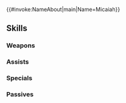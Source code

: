 {{#invoke:NameAbout|main|Name=Micaiah}}{{HeroPage Tabs}}
{{Hero Infobox
|Name=Micaiah
|Title=Dawning Maiden
|WeaponType=Green Tome
|MoveType=Flying
|Origin=Fire Emblem: Radiant Dawn
|Gender=Female
|actorEN=Veronica Taylor
|actorJP=桑谷夏子
|artist=ne-on
|additionDate=June 6, 2024
|releaseDate=June 7, 2024
|cv1=9
|cv2=100100
|TagID=響心ミカヤ
|InternalID=1102
|Properties=attuned
|description=A young woman who saves people with her empathic abilities and powers of foresight. A member of the Dawn Brigade. Appears in Fire Emblem: Radiant Dawn.
}}
{{Stats Page
|Lv1HP=18|Lv1ATK=8|Lv1SPD=3|Lv1DEF=8|Lv1RES=13
|GRHP=50|GRATK=90|GRSPD=30|GRDEF=50|GRRES=75
}}
==Skills==
===Weapons===
{{Weapons Table
|weapon1=Wind
|weapon1Default=1
|weapon1Unlock=1
|weapon2=Elwind
|weapon2Default=2
|weapon2Unlock=2
|weapon3=Rexcalibur
|weapon3Default=4
|weapon3Unlock=3
|weapon4=Silver of Dawn
|weapon4Default=5
|weapon4Unlock=5
}}
===Assists===
{{Assists Table
|assist1=Ardent Sacrifice
|assist1Default=4
|assist1Unlock=3
|assist2=Maiden's Solace
|assist2Unlock=5
}}
===Specials===
{{Specials Table}}
===Passives===
{{Passives Table
|passiveA1=Water Boost 1
|passiveA2=Water Boost 2
|passiveA3=Water Boost 3
|passiveA4=Fireflood Boost 3
|passiveA1Unlock=2
|passiveA2Unlock=3
|passiveA3Unlock=4
|passiveA4Unlock=5
|passiveB1=Yune's Protection
|passiveB1Unlock=5
|passiveC1=Atk/Res Rein 1
|passiveC2=Atk/Res Rein 2
|passiveC3=Atk/Res Rein 3
|passiveC4=Atk/Res Crux
|passiveC1Unlock=2
|passiveC2Unlock=3
|passiveC3Unlock=4
|passiveC4Unlock=5
|passiveX1=Far Trace Echo
|passiveX1Unlock=5
}}
{{Heroes Navbox}}